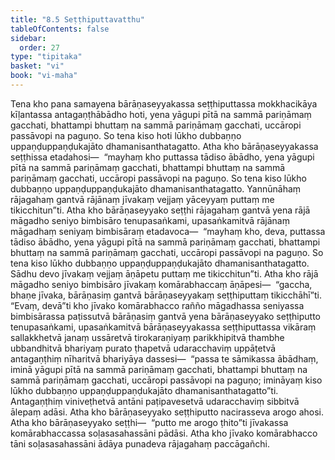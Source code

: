 ```yaml
---
title: "8.5 Seṭṭhiputtavatthu"
tableOfContents: false
sidebar:
  order: 27
type: "tipitaka"
basket: "vi"
book: "vi-maha"
---
```



<DynamicBreadcrumb />

<Division number="333" book="vi-maha">

<Paragraph number="1577" book="vi-maha">
Tena kho pana samayena bārāṇaseyyakassa seṭṭhiputtassa mokkhacikāya kīḷantassa antagaṇṭhābādho hoti, yena yāgupi pītā na sammā pariṇāmaṃ gacchati, bhattampi bhuttaṃ na sammā pariṇāmaṃ gacchati, uccāropi passāvopi na paguṇo. So tena kiso hoti lūkho dubbaṇṇo uppaṇḍuppaṇḍukajāto dhamanisanthatagatto. Atha kho bārāṇaseyyakassa seṭṭhissa etadahosi—  “mayhaṃ kho puttassa tādiso ābādho, yena yāgupi pītā na sammā pariṇāmaṃ gacchati, bhattampi bhuttaṃ na sammā pariṇāmaṃ gacchati, uccāropi passāvopi na paguṇo. So tena kiso lūkho dubbaṇṇo uppaṇḍuppaṇḍukajāto dhamanisanthatagatto. Yannūnāhaṃ rājagahaṃ gantvā rājānaṃ jīvakaṃ vejjaṃ yāceyyaṃ puttaṃ me tikicchitun”ti. Atha kho bārāṇaseyyako seṭṭhi rājagahaṃ gantvā yena rājā māgadho seniyo bimbisāro tenupasaṅkami, upasaṅkamitvā rājānaṃ māgadhaṃ seniyaṃ bimbisāraṃ etadavoca—  “mayhaṃ kho, deva, puttassa tādiso ābādho, yena yāgupi pītā na sammā pariṇāmaṃ gacchati, bhattampi bhuttaṃ na sammā pariṇāmaṃ gacchati, uccāropi passāvopi na paguṇo. So tena kiso lūkho dubbaṇṇo uppaṇḍuppaṇḍukajāto dhamanisanthatagatto. Sādhu devo jīvakaṃ vejjaṃ āṇāpetu puttaṃ me tikicchitun”ti.
</Paragraph>

<Paragraph number="1578" book="vi-maha">
Atha kho rājā māgadho seniyo bimbisāro jīvakaṃ komārabhaccaṃ āṇāpesi—  “gaccha, bhaṇe jīvaka, bārāṇasiṃ gantvā bārāṇaseyyakaṃ seṭṭhiputtaṃ tikicchāhī”ti. “Evaṃ, devā”ti kho jīvako komārabhacco rañño māgadhassa seniyassa bimbisārassa paṭissutvā bārāṇasiṃ gantvā yena bārāṇaseyyako seṭṭhiputto tenupasaṅkami, upasaṅkamitvā bārāṇaseyyakassa seṭṭhiputtassa vikāraṃ sallakkhetvā janaṃ ussāretvā tirokaraṇiyaṃ parikkhipitvā thambhe ubbandhitvā bhariyaṃ purato ṭhapetvā udaracchaviṃ uppāṭetvā antagaṇṭhiṃ nīharitvā bhariyāya dassesi—  “passa te sāmikassa ābādhaṃ, iminā yāgupi pītā na sammā pariṇāmaṃ gacchati, bhattampi bhuttaṃ na sammā pariṇāmaṃ gacchati, uccāropi passāvopi na paguṇo; imināyaṃ kiso lūkho dubbaṇṇo uppaṇḍuppaṇḍukajāto dhamanisanthatagatto”ti. Antagaṇṭhiṃ viniveṭhetvā antāni paṭipavesetvā udaracchaviṃ sibbitvā ālepaṃ adāsi. Atha kho bārāṇaseyyako seṭṭhiputto nacirasseva arogo ahosi. Atha kho bārāṇaseyyako seṭṭhi—  “putto me arogo ṭhito”ti jīvakassa komārabhaccassa soḷasasahassāni pādāsi. Atha kho jīvako komārabhacco tāni soḷasasahassāni ādāya punadeva rājagahaṃ paccāgañchi.
</Paragraph>
</Division>